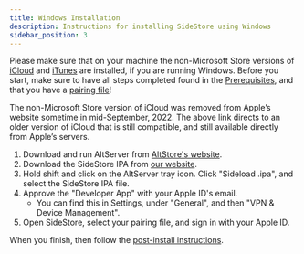 ```yaml
---
title: Windows Installation
description: Instructions for installing SideStore using Windows
sidebar_position: 3
---
```


Please make sure that on your machine the non-Microsoft Store versions of [iCloud](https://updates.cdn-apple.com/2020/windows/001-39935-20200911-1A70AA56-F448-11EA-8CC0-99D41950005E/iCloudSetup.exe) and [iTunes](https://support.apple.com/en-us/HT210384) are installed, if you are running Windows. Before you start, make sure to have all steps completed found in the [Prerequisites](prerequisites), and that you have a [pairing file](pairing-file)!

The non-Microsoft Store version of iCloud was removed from Apple’s website sometime in mid-September, 2022. The above link directs to an older version of iCloud that is still compatible, and still available directly from Apple’s servers.

1. Download and run AltServer from [AltStore's website](https://AltStore.io).
2. Download the SideStore IPA from [our website](https://sidestore.io).
3. Hold shift and click on the AltServer tray icon. Click "Sideload .ipa", and select the SideStore IPA file.
4. Approve the "Developer App" with your Apple ID's email.
    * You can find this in Settings, under "General", and then "VPN & Device Management".
5. Open SideStore, select your pairing file, and sign in with your Apple ID.

When you finish, then follow the [post-install instructions](post-install).
